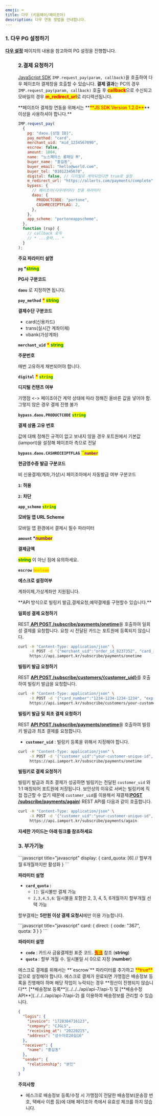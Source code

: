 ```yaml
---
emoji: ⌨
title: 다우 (키움페이/페이조아)
description: 다우 연동 방법을 안내합니다.
---
```




### 1. 다우 PG 설정하기

[**다우 설정**](../../../ready/2-pg/payment-gateway/payjoa) 페이지의 내용을 참고하여 PG 설정을 진행합니다.

<Figure src="/gitbook-assets/ko/screenshot 2022-06-05 11.53.10.png" />

### 2.결제 요청하기

[JavaScript SDK](../../../sdk/javascript-sdk-old/readme) `IMP.request_pay(param, callback)`을 호출하여 다우 페이조아 결제창을 호출할 수 있습니다. **결제 결과**는 PC의 경우 `IMP.request_pay(param, callback)` 호출 후 <mark style="color:red;">**callback**</mark>으로 수신되고 모바일의 경우 <mark style="color:red;">**m_redirect_url**</mark>로 리디렉션됩니다.

<Hint style="warning">
**페이조아 결제창 연동을 위해서는 **<mark style="color:red;">**JS SDK Version 1.2.0**</mark>** 이상을 사용하셔야 합니다.**

</Hint>

<Tabs>
<Tab title="인증결제창 요청">

```javascript title="Javascript SDK"
IMP.request_pay(
  {
    pg: "daou.{상점 ID}",
    pay_method: "card",
    merchant_uid: "mid_1234567890",
    escrow: false,
    amount: 1004,
    name: "노스페이스 롱패딩 M",
    buyer_name: "홍길동",
    buyer_email: "hello@world.com",
    buyer_tel: "01012345678",
    digital: false, // 디지털로 계약되었다면 true로 설정
    m_redirect_url: "https://allerts.com/payments/complete",
    bypass: {
      // 페이조아(다우데이타) 전용 파라미터
      daou: {
        PRODUCTCODE: "portone",
        CASHRECEIPTFLAG: 2,
      },
    },
    app_scheme: "portoneappscheme",
  },
  function (rsp) {
    // callback 로직
    // * ...중략... *
  }
);
```

**주요 파라미터 설명**

**`pg` \***<mark style="color:green;">**string**</mark>

**PG사 구분코드**

**`daou`** 로 지정하면 됩니다.

**`pay_method`** <mark style="color:red;">**\***</mark> <mark style="color:green;">**string**</mark>

**결제수단 구분코드**

- card(신용카드)
- trans(실시간 계좌이체)
- vbank(가상계좌)

**`merchant_uid`** <mark style="color:red;">**\***</mark> <mark style="color:green;">**string**</mark>

**주문번호**

매번 고유하게 채번되어야 합니다.

**`digital`** <mark style="color:red;">**\***</mark> <mark style="color:green;">**`string`**</mark>

**디지털 컨텐츠 여부**

가맹점 \<-\> 페이조아간 계약 상태에 따라 정해진 올바른 값을 넣어야 함. 그렇지 않은 경우 결제 진행 불가

**`bypass.daou.PRODUCTCODE`** <mark style="color:green;">**`string`**</mark>

**결제 상품 고유 번호**

값에 대해 정해진 규격이 없고 보내지 않을 경우 포트원에서 기본값(iamport)을 설정해 페이조아 측으로 전달

**`bypass.daou.CASHRECEIPTFLAG`** <mark style="color:green;">**``**</mark><mark style="color:purple;">**`number`**</mark>

**현금영수증 발급 구분코드**

비 신용결제(계좌,가상)시 페이조아에서 자동발급 여부 구분코드

**`1`: 허용**

**`2`: 차단**

**`app_scheme`** <mark style="color:green;">**`string`**</mark>

**모바일 앱 URL Scheme**

모바일 앱 환경에서 결제시 필수 파라미터

**`amount` \***<mark style="color:purple;">**number**</mark>

**결제금액**

<mark style="color:green;">**string**</mark> 이 아닌 점에 유의하세요.

**`escrow`** <mark style="color:orange;">**`boolean`**</mark>

**에스크로 설정여부**

계좌이체,가상계좌만 지원됩니다.

</Tab>

<Tab title="비 인증 API 요청">
**API 방식으로 빌링키 발급,결제요청,예약결제를 구현할수 있습니다.**

**일회성 결제 요청하기**

REST[ **API POST /subscribe/payments/onetime**](../../../api/api-4/api-1)을 호출하여 일회성 결제를 요청합니다. 요청 시 전달된 카드는 포트원에 등록되지 않습니다.

```sh
curl -H "Content-Type: application/json" \
     -X POST -d '{"merchant_uid":"order_id_8237352", "card_number":"1234-1234-1234-1234", "expiry":"2019-01", "birth":"123456", "amount":3000}' \
     https://api.iamport.kr/subscribe/payments/onetime
```

**빌링키 발급 요청하기**

REST [**API POST /subscribe/customers/\{customer_uid}**](../../../api/api-2/api-1)를 호출하여 빌링키 발급을 요청합니다.

```sh
curl -H "Content-Type: application/json" \
     -X POST -d '{"card_number":"1234-1234-1234-1234", "expiry":"2025-12", "birth":"820213", "pwd_2digit":"00"}' \
     https://api.iamport.kr/subscribe/customers/your-customer-unique-id
```

**빌링키 발급 및 최초 결제 요청하기**

REST [**API POST /subscribe/payments/onetime**](../../../api/api-4/api-1)을 호출하여 빌링키 발급과 최초 결제를 요청합니다.

- **`customer_uid`** : 빌링키 등록을 위해서 지정해야 합니다.

```sh
curl -H "Content-Type: application/json" \
     -X POST -d '{"customer_uid":"your-customer-unique-id", "merchant_uid":"order_id_8237352", "card_number":"1234-1234-1234-1234", "expiry":"2019-01", "birth":"123456", "amount":3000}' \
     https://api.iamport.kr/subscribe/payments/onetime
```

**빌링키로 결제 요청하기**

빌링키 발급과 최초 결제가 성공하면 빌링키는 전달된 `customer_uid` 와 1:1 매칭되어 포트원에 저장됩니다. 보안상의 이유로 서버는 빌링키에 직접 접근할 수 없기 때문에 `customer_uid`를 이용해서 재결제([**POST /subscribe/payments/again**](../../../api/api-4/api)) REST API를 다음과 같이 호출합니다.

```sh
curl -H "Content-Type: application/json" \
     -X POST -d '{"customer_uid":"your-customer-unique-id", "merchant_uid":"order_id_8237352", "amount":3000}' \
     https://api.iamport.kr/subscribe/payments/again
```

**자세한 가이드는 아래 링크를 참조하세요**

<ContentRef slug="/ko/auth/guide-1/readme" />

</Tab>
</Tabs>

### 3. 부가기능

<Tabs>
<Tab title="할부개월수 설정">
```javascript title="javascript"
display: {
  card_quota: [6]  // 할부개월 6개월까지만 활성화
}
```

**파라미터 설명**

- **`card_quota` :**
  - `[]`: 일시불만 결제 가능
  - `2,3,4,5,6`: 일시불을 포함한 2, 3, 4, 5, 6개월까지 할부개월 선택 가능

<Hint style="info">

할부결제는 **5만원 이상 결제 요청시**에만 이용 가능합니다.

</Hint>

</Tab>

<Tab title="카드사 모듈 바로 호출">
```javascript title="javascript"
card: {
  direct: {
    code: "367",
    quota: 3
  }
}
```

**파라미터 설명**

- **`code`** : 카드사 금융결제원 표준 코드. [<mark style="color:red;">**링크**</mark>](https://faq.portone.io/6503bcb4-4a61-4cf3-afd8-5d913b1385a6) 참조 (**string**)
- **`quota`** : 할부 개월 수. 일시불일 시 0으로 지정 (**number**)

</Tab>

<Tab title="에스크로 결제">
에스크로 결제를 위해서는 **`escrow`** 파라미터를 추가하고 <mark style="color:red;">**true**</mark> 값으로 설정해야 합니다. 에스크로 결제가 완료되면 가맹점은 배송정보 등록을 진행해야 하며 해당 작업이 누락되는 경우 **정산이 진행되지 않습니다**. [**배송정보 등록**](../../../api/api-7/api-1) 및 [**배송수정 API**](../../../api/api-7/api-2) 를 이용하여 배송정보를 관리할 수 있습니다.

```json title="API Body 예시"
{
  "logis": {
    "invoice": "1728384716123",
    "company": "CJGLS",
    "receiving_at": "20220215",
    "address": "성수이로20길16"
  },
  "receiver": {
    "name": "홍길동"
  },
  "sender": {
    "relationship": "본인"
  }
}
```

<Hint style="danger">

**주의사항**

- 에스크로 배송정보 등록/수정 시 가맹점이 전달한 배송정보(운송장 번호, 택배사 이름 등)에 대해 페이조아 측에서 유효성 체크를 하지 않습니다.

</Hint>

</Tab>
</Tabs>
